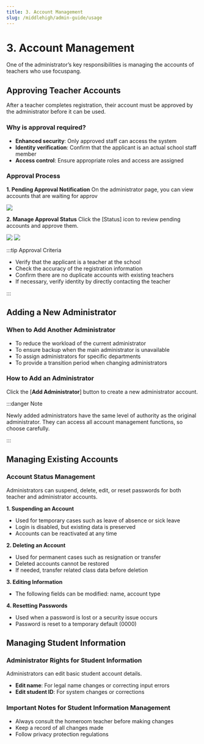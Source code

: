 ```yaml
---
title: 3. Account Management
slug: /middlehigh/admin-guide/usage
---
```



# 3. Account Management

One of the administrator’s key responsibilities is managing the accounts of teachers who use focuspang.

## Approving Teacher Accounts

After a teacher completes registration, their account must be approved by the administrator before it can be used.

### Why is approval required?

- **Enhanced security**: Only approved staff can access the system
- **Identity verification**: Confirm that the applicant is an actual school staff member
- **Access control**: Ensure appropriate roles and access are assigned

### Approval Process

**1. Pending Approval Notification**
On the administrator page, you can view accounts that are waiting for approv

<Image src="/img/en/elementary/admin/03-01.jpg" size="lg" />

**2. Manage Approval Status**
Click the [Status] icon to review pending accounts and approve them.

<Image src="/img/en/elementary/admin/03-02.jpg" size="lg" />
<Image src="/img/en/elementary/admin/03-03.jpg" size="lg" />

:::tip Approval Criteria

- Verify that the applicant is a teacher at the school
- Check the accuracy of the registration information
- Confirm there are no duplicate accounts with existing teachers
- If necessary, verify identity by directly contacting the teacher

:::

## Adding a New Administrator

### When to Add Another Administrator

- To reduce the workload of the current administrator
- To ensure backup when the main administrator is unavailable
- To assign administrators for specific departments
- To provide a transition period when changing administrators

### How to Add an Administrator

Click the [**Add Administrator**] button to create a new administrator account.

:::danger Note

Newly added administrators have the same level of authority as the original administrator. They can access all account management functions, so choose carefully.

:::

## Managing Existing Accounts

### Account Status Management

Administrators can suspend, delete, edit, or reset passwords for both teacher and administrator accounts.

**1. Suspending an Account**

- Used for temporary cases such as leave of absence or sick leave
- Login is disabled, but existing data is preserved
- Accounts can be reactivated at any time

**2. Deleting an Account**

- Used for permanent cases such as resignation or transfer
- Deleted accounts cannot be restored
- If needed, transfer related class data before deletion

**3. Editing Information**

- The following fields can be modified: name, account type

**4. Resetting Passwords**

- Used when a password is lost or a security issue occurs
- Password is reset to a temporary default (0000)

## Managing Student Information

### Administrator Rights for Student Information

Administrators can edit basic student account details.

- **Edit name**: For legal name changes or correcting input errors
- **Edit student ID**: For system changes or corrections

### Important Notes for Student Information Management

- Always consult the homeroom teacher before making changes
- Keep a record of all changes made
- Follow privacy protection regulations
